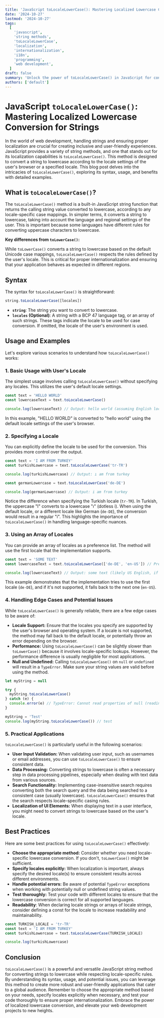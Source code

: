 ```yaml
---
title: 'JavaScript toLocaleLowerCase(): Mastering Localized Lowercase Conversion for Strings'
date: '2024-10-27'
lastmod: '2024-10-27'
tags:
  [
    'javascript',
    'string methods',
    'toLocaleLowerCase',
    'localization',
    'internationalization',
    'i18n',
    'programming',
    'web development',
  ]
draft: false
summary: 'Unlock the power of toLocaleLowerCase() in JavaScript for converting strings to lowercase while respecting locale-specific rules.  Learn how to use this essential string method with examples for proper internationalization.'
authors: ['default']
---
```


# JavaScript `toLocaleLowerCase()`: Mastering Localized Lowercase Conversion for Strings

In the world of web development, handling strings and ensuring proper localization are crucial for creating inclusive and user-friendly experiences. JavaScript provides a variety of string methods, and one that stands out for its localization capabilities is `toLocaleLowerCase()`. This method is designed to convert a string to lowercase according to the locale settings of the user's browser or a specified locale. This blog post delves into the intricacies of `toLocaleLowerCase()`, exploring its syntax, usage, and benefits with detailed examples.

## What is `toLocaleLowerCase()`?

The `toLocaleLowerCase()` method is a built-in JavaScript string function that returns the calling string value converted to lowercase, according to any locale-specific case mappings. In simpler terms, it converts a string to lowercase, taking into account the language and regional settings of the user. This is important because some languages have different rules for converting uppercase characters to lowercase.

**Key differences from `toLowerCase()`:**

While `toLowerCase()` converts a string to lowercase based on the default Unicode case mappings, `toLocaleLowerCase()` respects the rules defined by the user's locale. This is critical for proper internationalization and ensuring that your application behaves as expected in different regions.

## Syntax

The syntax for `toLocaleLowerCase()` is straightforward:

```javascript
string.toLocaleLowerCase([locales])
```

- **`string`**: The string you want to convert to lowercase.
- **`locales` (Optional)**: A string with a BCP 47 language tag, or an array of such strings. These tags indicate the locale to be used for case conversion. If omitted, the locale of the user's environment is used.

## Usage and Examples

Let's explore various scenarios to understand how `toLocaleLowerCase()` works:

### 1. Basic Usage with User's Locale

The simplest usage involves calling `toLocaleLowerCase()` without specifying any locales. This utilizes the user's default locale settings.

```javascript
const text = 'HELLO WORLD'
const lowercaseText = text.toLocaleLowerCase()

console.log(lowercaseText) // Output: hello world (assuming English locale)
```

In this example, "HELLO WORLD" is converted to "hello world" using the default locale settings of the user's browser.

### 2. Specifying a Locale

You can explicitly define the locale to be used for the conversion. This provides more control over the output.

```javascript
const text = 'I AM FROM TURKEY'
const turkishLowercase = text.toLocaleLowerCase('tr-TR')

console.log(turkishLowercase) // Output: ı am from turkey

const germanLowercase = text.toLocaleLowerCase('de-DE')

console.log(germanLowercase) // Output: i am from turkey
```

Notice the difference when specifying the Turkish locale (`tr-TR`). In Turkish, the uppercase "I" converts to a lowercase "ı" (dotless i). When using the default locale, or a different locale like German (`de-DE`), the conversion would result in a regular "i". This highlights the importance of `toLocaleLowerCase()` in handling language-specific nuances.

### 3. Using an Array of Locales

You can provide an array of locales as a preference list. The method will use the first locale that the implementation supports.

```javascript
const text = 'SOME TEXT'
const lowercaseText = text.toLocaleLowerCase(['de-DE', 'en-US']) // Prefers German, falls back to US English

console.log(lowercaseText) // Output: some text (likely US English, if German isn't explicitly supported)
```

This example demonstrates that the implementation tries to use the first locale (`de-DE`), and if it's not supported, it falls back to the next one (`en-US`).

### 4. Handling Edge Cases and Potential Issues

While `toLocaleLowerCase()` is generally reliable, there are a few edge cases to be aware of:

- **Locale Support:** Ensure that the locales you specify are supported by the user's browser and operating system. If a locale is not supported, the method may fall back to the default locale, or potentially throw an error depending on the browser.
- **Performance:** Using `toLocaleLowerCase()` can be slightly slower than `toLowerCase()` because it involves locale-specific lookups. However, the performance difference is usually negligible for most applications.
- **Null and Undefined:** Calling `toLocaleLowerCase()` on `null` or `undefined` will result in a `TypeError`. Make sure your string values are valid before using the method.

```javascript
let myString = null

try {
  myString.toLocaleLowerCase()
} catch (e) {
  console.error(e) // TypeError: Cannot read properties of null (reading 'toLocaleLowerCase')
}

myString = 'Test'
console.log(myString.toLocaleLowerCase()) // test
```

### 5. Practical Applications

`toLocaleLowerCase()` is particularly useful in the following scenarios:

- **User Input Validation:** When validating user input, such as usernames or email addresses, you can use `toLocaleLowerCase()` to ensure consistent data.
- **Data Processing:** Converting strings to lowercase is often a necessary step in data processing pipelines, especially when dealing with text data from various sources.
- **Search Functionality:** Implementing case-insensitive search requires converting both the search query and the data being searched to a consistent case (usually lowercase). `toLocaleLowerCase()` ensures that the search respects locale-specific casing rules.
- **Localization of UI Elements:** When displaying text in a user interface, you might need to convert strings to lowercase based on the user's locale.

## Best Practices

Here are some best practices for using `toLocaleLowerCase()` effectively:

- **Choose the appropriate method:** Consider whether you need locale-specific lowercase conversion. If you don't, `toLowerCase()` might be sufficient.
- **Specify locales explicitly:** When localization is important, always specify the desired locale(s) to ensure consistent results across different environments.
- **Handle potential errors:** Be aware of potential `TypeError` exceptions when working with potentially null or undefined string values.
- **Test thoroughly:** Test your code with different locales to ensure that the lowercase conversion is correct for all supported languages.
- **Readability**: When declaring locale strings or arrays of locale strings, consider defining a const for the locale to increase readability and maintainability.

```javascript
const TURKISH_LOCALE = 'tr-TR'
const text = 'I AM FROM TURKEY'
const turkishLowercase = text.toLocaleLowerCase(TURKISH_LOCALE)

console.log(turkishLowercase)
```

## Conclusion

`toLocaleLowerCase()` is a powerful and versatile JavaScript string method for converting strings to lowercase while respecting locale-specific rules. By understanding its syntax, usage, and potential issues, you can leverage this method to create more robust and user-friendly applications that cater to a global audience. Remember to choose the appropriate method based on your needs, specify locales explicitly when necessary, and test your code thoroughly to ensure proper internationalization. Embrace the power of localized lowercase conversion, and elevate your web development projects to new heights.
